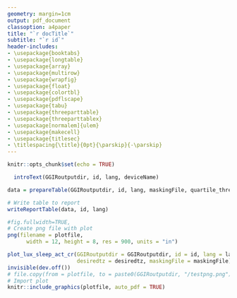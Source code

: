 ```yaml
---
geometry: margin=1cm
output: pdf_document
classoption: a4paper
title: "`r docTitle`"
subtitle: "`r id`"
header-includes:
- \usepackage{booktabs}
- \usepackage{longtable}
- \usepackage{array}
- \usepackage{multirow}
- \usepackage{wrapfig}
- \usepackage{float}
- \usepackage{colortbl}
- \usepackage{pdflscape}
- \usepackage{tabu}
- \usepackage{threeparttable}
- \usepackage{threeparttablex}
- \usepackage[normalem]{ulem}
- \usepackage{makecell}
- \usepackage{titlesec}
- \titlespacing{\title}{0pt}{\parskip}{-\parskip}
---
```


\vspace{-10truemm}
\pagenumbering{gobble}

```r
knitr::opts_chunk$set(echo = TRUE)
```


```r
  introText(GGIRoutputdir, id, lang, deviceName)
```


```r
data = prepareTable(GGIRoutputdir, id, lang, maskingFile, quartile_thresholds) 

# Write table to report
writeReportTable(data, id, lang)

```

```r
#fig.fullwidth=TRUE, 
# Create png file with plot
png(filename = plotfile,
      width = 12, height = 8, res = 900, units = "in")

plot_lux_sleep_act_cr(GGIRoutputdir = GGIRoutputdir, id = id, lang = lang,
                      desiredtz = desiredtz, maskingFile = maskingFile)
invisible(dev.off())
# file.copy(from = plotfile, to = paste0(GGIRoutputdir, "/testpng.png"))
# Import plot 
knitr::include_graphics(plotfile, auto_pdf = TRUE)
```
